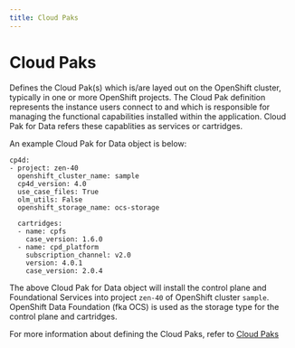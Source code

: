 ```yaml
---
title: Cloud Paks
---
```


# Cloud Paks

Defines the Cloud Pak(s) which is/are layed out on the OpenShift cluster, typically in one or more OpenShift projects. The Cloud Pak definition represents the instance users connect to and which is responsible for managing the functional capabilities installed within the application. Cloud Pak for Data refers these capablities as services or cartridges.

An example Cloud Pak for Data object is below:
```
cp4d:
- project: zen-40
  openshift_cluster_name: sample
  cp4d_version: 4.0
  use_case_files: True
  olm_utils: False
  openshift_storage_name: ocs-storage
  
  cartridges:
  - name: cpfs
    case_version: 1.6.0
  - name: cpd_platform
    subscription_channel: v2.0
    version: 4.0.1
    case_version: 2.0.4
```

The above Cloud Pak for Data object will install the control plane and Foundational Services into project `zen-40` of OpenShift cluster `sample`. OpenShift Data Foundation (fka OCS) is used as the storage type for the control plane and cartridges.

For more information about defining the Cloud Paks, refer to [Cloud Paks](/cpd-design/objects/cloud-paks)